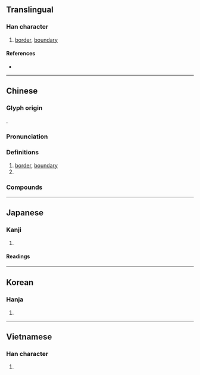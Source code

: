 {{also|垠}}
{{character info}}
==Translingual==

===Han character===
{{Han char|rn=32|rad=土|as=04|sn=7|four=42121|canj=GHML|ids=⿰土斤}}

# [[border]], [[boundary]]

====References====
* {{Han ref|kx=0224.190|dkj=04903|dj=0459.070|hdz=10423.070|uh=573B|ud=22331|bh=A7A6|bd=42918}}

----

==Chinese==
{{zh-forms}}

===Glyph origin===
{{Han etym}}
{{Han compound|土|斤|ls=psc|c1=s|c2=p|t1=soil}}.

===Pronunciation===
{{zh-pron
|m=qí,yín
|m-s=
|c=kei4,ngan4
|c-t=
|g=
|h=pfs=
|j=
|mb=
|md=
|mn=
|mn-t=
|w=
|x=
|mc=y
|oc=y
|ma=
|cat=n
}}

===Definitions===
{{zh-hanzi}}

# [[border]], [[boundary]]
# {{surname|zh}}

===Compounds===
{{zh-der|中圻|八圻|封圻|關路圻|蒲圻}}

----

==Japanese==

===Kanji===
{{ja-kanji|grade=|rs=土04}}

# {{rfdef|ja|sort=土04}}

====Readings====
{{ja-readings
|goon=げ, ごん
|kanon=き, ぎん
|kun=さか-い}}

----

==Korean==

===Hanja===
{{ko-hanja|hangeul=[[기]], [[은]]}}

# {{rfdef|ko|sort=土04}}

----

==Vietnamese==

===Han character===
{{vi-hantu|rs=土04|[[kì]], [[kỳ]]}}

# {{rfdef|vi|sort=土04}}